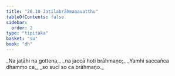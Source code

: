 ```yaml
---
title: "26.10 Jaṭilabrāhmaṇavatthu"
tableOfContents: false
sidebar:
  order: 2
type: "tipitaka"
basket: "su"
book: "dh"
---
```



<DynamicBreadcrumb />

<Division number="393" book="dh">

<Paragraph number="421" type="verses" book="dh">
_Na jaṭāhi na gottena,_  
_na jaccā hoti brāhmaṇo;_  
_Yamhi saccañca dhammo ca,_  
_so sucī so ca brāhmaṇo._
</Paragraph>
</Division>